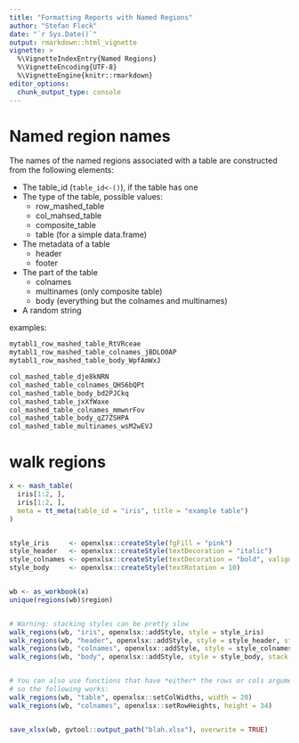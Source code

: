```yaml
---
title: "Formatting Reports with Named Regions"
author: "Stefan Fleck"
date: "`r Sys.Date()`"
output: rmarkdown::html_vignette
vignette: >
  %\VignetteIndexEntry{Named Regions}
  %\VignetteEncoding{UTF-8}
  %\VignetteEngine{knitr::rmarkdown}
editor_options: 
  chunk_output_type: console
---
```



# Named region names

The names of the named regions associated with a table are constructed from the 
following elements:

* The table_id (`table_id<-()`), if the table has one
* The type of the table, possible values:
   * row_mashed_table
   * col_mahsed_table
   * composite_table
   * table (for a simple data.frame)
* The metadata of a table
  * header
  * footer
* The part of the table
  * colnames
  * multinames (only composite table)
  * body (everything but the colnames and multinames)
* A random string
  
examples:


```r
mytabl1_row_mashed_table_RtVRceae 
mytabl1_row_mashed_table_colnames_jBDLO0AP 
mytabl1_row_mashed_table_body_WpfAmWxJ 

col_mashed_table_dje8kNRN 
col_mashed_table_colnames_QHS6bQPt 
col_mashed_table_body_bd2PJCkq 
col_mashed_table_jxXfWaxe 
col_mashed_table_colnames_mmwnrFov 
col_mashed_table_body_qZ7ZSHPA 
col_mashed_table_multinames_wsM2wEVJ 

```


# walk regions

```r

x <- mash_table(
  iris[1:2, ], 
  iris[1:2, ],
  meta = tt_meta(table_id = "iris", title = "example table")
) 


style_iris     <- openxlsx::createStyle(fgFill = "pink")
style_header   <- openxlsx::createStyle(textDecoration = "italic")
style_colnames <- openxlsx::createStyle(textDecoration = "bold", valign = "top")
style_body     <- openxlsx::createStyle(textRotation = 10)


wb <- as_workbook(x)
unique(regions(wb)$region)


# Warning: stacking styles can be pretty slow
walk_regions(wb, "iris", openxlsx::addStyle, style = style_iris)
walk_regions(wb, "header", openxlsx::addStyle, style = style_header, stack = TRUE)
walk_regions(wb, "colnames", openxlsx::addStyle, style = style_colnames, stack = TRUE)
walk_regions(wb, "body", openxlsx::addStyle, style = style_body, stack = TRUE)


# You can also use functions that have *either* the rows or cols argument,
# so the following works:
walk_regions(wb, "table", openxlsx::setColWidths, width = 20)
walk_regions(wb, "colnames", openxlsx::setRowHeights, height = 34)


save_xlsx(wb, gvtool::output_path("blah.xlsx"), overwrite = TRUE)

```


